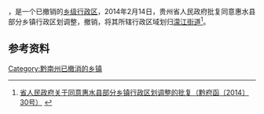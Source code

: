 '''{{PAGENAMEBASE}}'''，是{{PRC admin/fullname|52/27/31}}一个已撤销的[[乡级行政区|乡级行政区]]，2014年2月14日，贵州省人民政府批复同意惠水县部分乡镇行政区划调整，撤销{{PAGENAMEBASE}}，将其所辖行政区域划归[[濛江街道|濛江街道]]<ref>[http://www.gzgov.gov.cn/zyzxyll/zcfg/zfwj/qfh/201508/t20150814_5838.html 省人民政府关于同意惠水县部分乡镇行政区划调整的批复（黔府函〔2014〕30号）] {{webarchive|url=https://web.archive.org/web/20170831223449/http://www.gzgov.gov.cn/zyzxyll/zcfg/zfwj/qfh/201508/t20150814_5838.html |date=2017-08-31 }}</ref>。

== 参考资料 ==

{{reflist}}

{{行政区划小作品}}

[[Category:黔南州已撤消的乡镇|Category:黔南州已撤消的乡镇]]